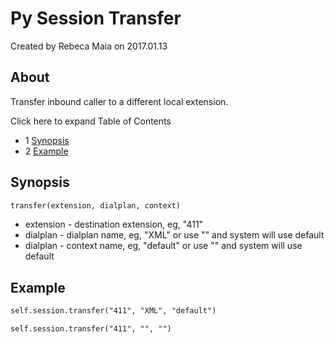 
# Py Session Transfer 

 Created by  Rebeca Maia on 2017.01.13

## About

Transfer inbound caller to a different local extension.

Click here to expand Table of Contents

* 1 [Synopsis](#synopsis)
* 2 [Example](#example)

## Synopsis

```xml
transfer(extension, dialplan, context)
```

* extension - destination extension, eg, "411"
* dialplan - dialplan name, eg, "XML" or use "" and system will use default
* dialplan - context name, eg, "default" or use "" and system will use default

## Example

```xml
self.session.transfer("411", "XML", "default")

self.session.transfer("411", "", "")
```

  

